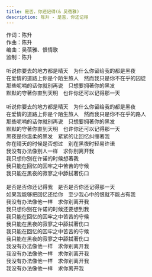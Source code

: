 ```yaml
---
title: 是否，你还记得(& 吴蓓雅)
description: 陈升 - 是否，你还记得
---
```


作词：陈升<br />作曲：陈升<br />编曲：吴蓓雅、恨情歌<br />监制：陈升<br /><br />听说你要去的地方都是晴天　为什么你留给我的都是黑夜<br />在爱情的道路上你是个陌生旅人　然而我只是你不在乎的囚徒<br />那些呢喃的话你就别再说　只想要拥著你的黑发<br />默默的守著你直到天明　也许你还可以记得那一天<br /><br />听说你要去的地方都是晴天　为什么你留给我的都是黑夜<br />在爱情的道路上你是个陌生旅人　然而我只是你不在乎的路人<br />那些呢喃的话你就别再说　只想要拥著你的黑发<br />默默的守著你直到天明　也许你还可以记得那一天<br />黑夜是你温柔的黑发　紧紧的让回忆纠缠著我<br />你在晴天的时候是否想过　别在黑夜时轻易许诺<br />我没有办法像别人一样　求你别离开我<br />我只想你别在许诺的时候想著我<br />我只能在回忆的囚牢之中苦苦的守候<br />我只能在黑夜的寂寥之中舔拭著伤口<br /><br />是否是否你还记得我　是否是否你还记得那一天<br />如果我能够把回忆还给你　至少我心中的恨就不能占有我<br />我没有办法像他一样　求你别离开我<br />我只想你别在许诺的时候还要想到我<br />我只能在回忆的囚牢之中苦苦的守候<br />我只能在黑夜的寂寥之中舔拭著伤口<br />我只能在回忆的囚牢之中苦苦的守候<br />我只能在黑夜的寂寥之中舔拭著伤口<br />我没有办法像他一样　求你别离开我<br />我没有办法像他一样　求你别离开我<br />我没有办法像他一样　求你别离开我<br />我没有办法像他一样　求你离开我